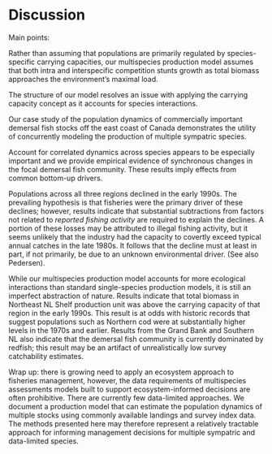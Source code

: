 
# Discussion  {-}

Main points:

Rather than assuming that populations are primarily regulated by species-specific carrying capacities, our multispecies production model assumes that both intra and interspecific competition stunts growth as total biomass approaches the environment's maximal load. 

The structure of our model resolves an issue with applying the carrying capacity concept as it accounts for species interactions.

Our case study of the population dynamics of commercially important demersal fish stocks off the east coast of Canada demonstrates the utility of concurrently modeling the production of multiple sympatric species. 

Account for correlated dynamics across species appears to be especially important and we provide empirical evidence of synchronous changes in the focal demersal fish community. These results imply effects from common bottom-up drivers.

Populations across all three regions declined in the early 1990s. The prevailing hypothesis is that fisheries were the primary driver of these declines; however, results indicate that substantial subtractions from factors not related to *reported fishing activity* are required to explain the declines. A portion of these losses may be attributed to illegal fishing activity, but it seems unlikely that the industry had the capacity to covertly exceed typical annual catches in the late 1980s. It follows that the decline must at least in part, if not primarily, be due to an unknown environmental driver. (See also Pedersen).

While our multispecies production model accounts for more ecological interactions than standard single-species production models, it is still an imperfect abstraction of nature. Results indicate that total biomass in Northeast NL Shelf production unit was above the carrying capacity of that region in the early 1990s. This result is at odds with historic records that suggest populations such as Northern cod were at substantially higher levels in the 1970s and earlier. Results from the Grand Bank and Southern NL also indicate that the demersal fish community is currently dominated by redfish; this result may be an artifact of unrealistically low survey catchability estimates.

Wrap up: there is growing need to apply an ecosystem approach to fisheries management, however, the data requirements of multispecies assessments models built to support ecosystem-informed decisions are often prohibitive. There are currently few data-limited approaches. We document a production model that can estimate the population dynamics of multiple stocks using commonly available landings and survey index data. The methods presented here may therefore represent a relatively tractable approach for informing management decisions for multiple sympatric and data-limited species.


